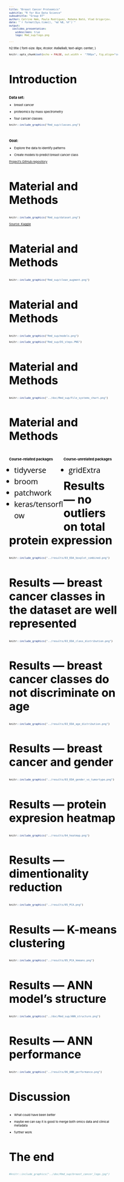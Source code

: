 ```yaml
---
title: "Breast Cancer Proteomics"
subtitle: "R for Bio Data Science"
subsubtitle: "Group 07"
author: Catrine Høm, Paula Rodríguez, Rebeka Bató, Vlad Grigorjev.
date: "`r format(Sys.time(), '%d %B, %Y')`"
output:
  ioslides_presentation:
    widescreen: true
    logo: Rmd_sup/logo.png

---
```

<style>
/* Fonts and Spacing */
article p, article li, article li.build, section p, section li{
  font-family: 'Open Sans','Helvetica', 'Crimson Text', 'Garamond',  'Palatino', sans-serif;
  text-align: justify;
  font-size:20px;
  line-height: 1.5em;
  color: Black;
}
h2 { /* Header 2 */
font-size: 30px;
#color: Black;
}
  
body{ /* Normal */
font-size: 8px;
color: Black;
}


</style>

h2.title {
font-size: 8px;
#color: #a9a9a9;
text-align: center;
}
```r
knitr::opts_chunk$set(echo = FALSE, out.width =  "700px", fig.align="center")
```

## Introduction {data-background="Rmd_sup/breast.jpg" data-background-size=cover}
### Data set:

* breast cancer

* proteomics by mass spectrometry

* four cancer classes:
  
```r
knitr::include_graphics("Rmd_sup/classes.png")
```
&nbsp;

### Goal:
* Explore the data to identify patterns

* Create models to predict breast cancer class
&nbsp; 

[Project's GitHub repository](https://github.com/rforbiodatascience/2020_group07)


## Material and Methods {data-background=#ffffff}

```r
knitr::include_graphics("Rmd_sup/dataset.png")
```
[Source: Kaggle](https://www.kaggle.com/piotrgrabo/breastcancerproteomes#clinical_data_breast_cancer.csv)

## Material and Methods {data-background=#ffffff}

```r
knitr::include_graphics("Rmd_sup/clean_augment.png")
```

## Material and Methods {data-background=#ffffff}


```r
knitr::include_graphics("Rmd_sup/models.png")
```
  
  
```r
knitr::include_graphics("Rmd_sup/DS_steps.PNG")
```

## Material and Methods {data-background=#ffffff}
```r
knitr::include_graphics("../doc/Rmd_sup/File_systems_chart.png")
```

## Material and Methods {data-background=#ffffff}
<div style="float: left; width: 50%;">
### Course-related packages

* tidyverse
* broom
* patchwork
* keras/tensorflow

</div>
<div style="float: right; width: 50%;">
### Course-unrelated packages
* gridExtra

</div>

## Results --- no outliers on total protein expression {data-background=#ffffff}

```r
knitr::include_graphics("../results/03_EDA_boxplot_combined.png")
```

## Results --- breast cancer classes in the dataset are well represented  {data-background=#ffffff}

```r
knitr::include_graphics("../results/03_EDA_class_distribution.png")
```

## Results --- breast cancer classes do not discriminate on age {data-background=#ffffff}
```r
knitr::include_graphics("../results/03_EDA_age_distribution.png")
```

## Results --- breast cancer and gender {data-background=#ffffff}
```r
knitr::include_graphics("../results/03_EDA_gender_vs_tumortype.png")
```

## Results --- protein expresion heatmap {data-background=#ffffff}
```r
knitr::include_graphics("../results/04_heatmap.png")
```

## Results --- dimentionality reduction {data-background=#ffffff}
```r
knitr::include_graphics("../results/05_PCA.png")
```

## Results --- K-means clustering  {data-background=#ffffff}
```r
knitr::include_graphics("../results/05_PCA_kmeans.png")
```

## Results --- ANN model's structure {data-background=#ffffff}
```r
knitr::include_graphics("../doc/Rmd_sup/ANN_structure.png")
```

## Results --- ANN performance {data-background=#ffffff}
```r
knitr::include_graphics("../results/06_ANN_performance.png")
```


## Discussion {data-background=#ffffff}


* What could have been better

* maybe we can say it is good to merge both omics data and clinical metadata

* further work


## The end {data-background="Rmd_sup/final2.jpg" data-background-size=cover}

```r
#knitr::include_graphics("../doc/Rmd_sup/breast_cancer_logo.jpg")
```






